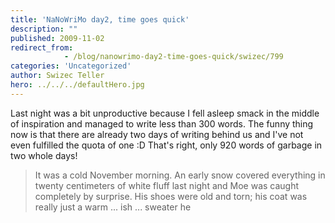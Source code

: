 ```yaml
---
title: 'NaNoWriMo day2, time goes quick'
description: ""
published: 2009-11-02
redirect_from: 
            - /blog/nanowrimo-day2-time-goes-quick/swizec/799
categories: 'Uncategorized'
author: Swizec Teller
hero: ../../../defaultHero.jpg
---
```

Last night was a bit unproductive because I fell asleep smack in the middle of inspiration and managed to write less than 300 words. The funny thing now is that there are already two days of writing behind us and I've not even fulfilled the quota of one :D That's right, only 920 words of garbage in two whole days!

> It was a cold November morning. An early snow covered everything in twenty centimeters of white fluff last night and Moe was caught completely by surprise. His shoes were old and torn; his coat was really just a warm ... ish ... sweater he